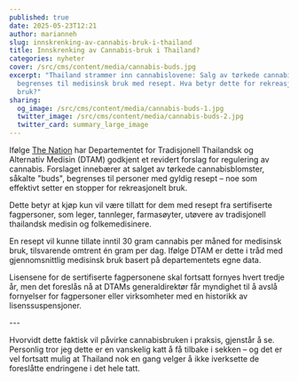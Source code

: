 ```yaml
---
published: true
date: 2025-05-23T12:21
author: marianneh
slug: innskrenking-av-cannabis-bruk-i-thailand
title: Innskrenking av Cannabis-bruk i Thailand?
categories: nyheter
cover: /src/cms/content/media/cannabis-buds.jpg
excerpt: "Thailand strammer inn cannabislovene: Salg av tørkede cannabisblomster
  begrenses til medisinsk bruk med resept. Hva betyr dette for rekreasjonell
  bruk?"
sharing:
  og_image: /src/cms/content/media/cannabis-buds-1.jpg
  twitter_image: /src/cms/content/media/cannabis-buds-2.jpg
  twitter_card: summary_large_image
---
```

Ifølge [The Nation](https://www.nationthailand.com/health-wellness/40050336) har Departementet for Tradisjonell Thailandsk og Alternativ Medisin (DTAM) godkjent et revidert forslag for regulering av cannabis. Forslaget innebærer at salget av tørkede cannabisblomster, såkalte "buds", begrenses til personer med gyldig resept – noe som effektivt setter en stopper for rekreasjonelt bruk.

Dette betyr at kjøp kun vil være tillatt for dem med resept fra sertifiserte fagpersoner, som leger, tannleger, farmasøyter, utøvere av tradisjonell thailandsk medisin og folkemedisinere.

En resept vil kunne tillate inntil 30 gram cannabis per måned for medisinsk bruk, tilsvarende omtrent én gram per dag. Ifølge DTAM er dette i tråd med gjennomsnittlig medisinsk bruk basert på departementets egne data.

Lisensene for de sertifiserte fagpersonene skal fortsatt fornyes hvert tredje år, men det foreslås nå at DTAMs generaldirektør får myndighet til å avslå fornyelser for fagpersoner eller virksomheter med en historikk av lisenssuspensjoner.  
  
\---

Hvorvidt dette faktisk vil påvirke cannabisbruken i praksis, gjenstår å se. Personlig tror jeg dette er en vanskelig katt å få tilbake i sekken – og det er vel fortsatt mulig at Thailand nok en gang velger å ikke iverksette de foreslåtte endringene i det hele tatt.